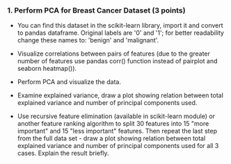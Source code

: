 ### 1. Perform PCA for Breast Cancer Dataset (3 points)

* You can find this dataset in the scikit-learn library, import it and convert to pandas dataframe. Original labels are '0' and '1'; for better readability change these names to: 'benign' and 'malignant'.

* Visualize correlations between pairs of features (due to the greater number of features use pandas corr() function instead of pairplot and seaborn heatmap()).

* Perform PCA and visualize the data.

* Examine explained variance, draw a plot showing relation between total explained variance and number of principal components used.

* Use recursive feature elimination (available in scikit-learn module) or another feature ranking algorithm to split 30 features into 15 "more important" and 15 "less important" features. Then repeat the last step from the full data set - draw a plot showing relation between total explained variance and number of principal components used for all 3 cases. Explain the result briefly.
